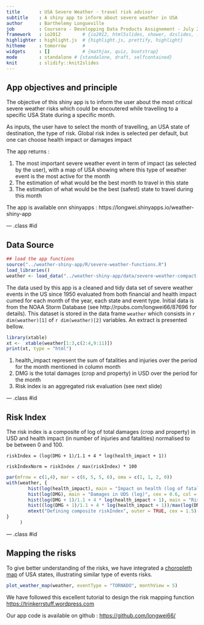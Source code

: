 ```yaml
---
title       : USA Severe Weather - travel risk advisor
subtitle    : A shiny app to inform about severe weather in USA
author      : Barthelemy Longueville
job         : Coursera - Developping Data Products Assignement - July 2015
framework   : io2012        # {io2012, html5slides, shower, dzslides, ...}
highlighter : highlight.js  # {highlight.js, prettify, highlight}
hitheme     : tomorrow      # 
widgets     : []            # {mathjax, quiz, bootstrap}
mode        : standalone # {standalone, draft, selfcontained}
knit        : slidify::knit2slides
---
```


## App objectives and principle

The objective of this shiny app is to inform the user about the most critical severe weather risks which could be encoutered while travelling to a specific USA State during a specific month.

As inputs, the user have to select the month of travelling, an USA state of destination, the type of risk. Global risk index is selected per default, but one can choose health impact or damages impact

The app returns :

1. The most important severe weather event in term of impact (as selected by the user), with a map of USA showing where this type of weather event is the most active for the month
2. The estimation of what would be the best month to travel in this state
3. The estimation of what would be the best (safest) state to travel during this month

The app is available onn shinyapps : https://longwei.shinyapps.io/weather-shiny-app

--- .class #id 

## Data Source

```r
## load the app functions
source("../weather-shiny-app/R/severe-weather-functions.R")
load_libraries()
weather <- load_data("../weather-shiny-app/data/severe-weather-compact-db.csv")

```

The data used by this app is a cleaned and tidy data set of severe weather events in the US since 1950 evaluated from both financial and health impact cumed for each month of the year, each state and event type. Initial data is from the NOAA Storm Database (see 
http://rpubs.com/longwei66/87696 for details). This dataset is stored in the data frame `weather` which consists in `r dim(weather)[1]` of `r dim(weather)[2]` variables. An extract is presented bellow.

```r
library(xtable)
xt <-  xtable(weather[1:3,c(2:4,9:11)])
print(xt, type = "html")
```

1. health_impact represent the sum of fatalities and injuries over the period for the month mentioned in column month
2. DMG is the total damages (crop and property) in USD over the period for the month
3. Risk index is an aggregated risk evaluation (see next slide)

--- .class #id 

## Risk Index

The risk index is a composite of log of total damages (crop and property) in USD and health impact (in number of injuries and fatalities) normalised to be between 0 and 100.

`riskIndex = (log(DMG + 1)/1.1 + 4 * log(health_impact + 1))`

`riskIndexNorm = riskIndex / max(riskIndex) * 100`

```r
par(mfrow = c(1,4), mar = c(6, 5, 5, 6), oma = c(1, 1, 2, 0))
with(weather, {
        hist(log(health_impact), main = "Impact on health (log of fatalities+injuries)", col = "grey", cex.lab = 1.5, cex.axis = 1.5, cex.main = 1.5)
        hist(log(DMG), main = "Damages in UDS (log)", cex = 0.6, col = "grey", cex.lab = 1.5, cex.axis = 1.5, cex.main = 1.5)
        hist(log(DMG + 1)/1.1 + 4 * log(health_impact + 1), main = "Risk index formula", xlab = "Risk Index", cex.lab = 1.5, cex.axis = 1.5, cex.main = 1.5, col = "darkgreen")
        hist((log(DMG + 1)/1.1 + 4 * log(health_impact + 1))/max(log(DMG + 1)/1.1 + 4 * log(health_impact + 1))*100, main = "Risk index formula (normalised to 100)", xlab = "Risk Index Norm.", cex.lab = 1.5, cex.axis = 1.5, cex.main = 1.5, col = "firebrick")
        mtext("Defining composite riskIndex", outer = TRUE, cex = 1.5)
}
     )

```


--- .class #id 

## Mapping the risks


To give better understanding of the risks, we have integrated a [choropleth map](https://en.wikipedia.org/wiki/Choropleth_map) of USA states, illustrating similar type of events risks.

```r
plot_weather_map(weather, eventType = "TORNADO", monthView = 5)

```

We have followed this excellent tutorial to design the risk mapping function 
[https://trinkerrstuff.wordpress.com](https://trinkerrstuff.wordpress.com/2013/07/05/ggplot2-chloropleth-of-supreme-court-decisions-an-tutorial/)

Our app code is available on github : [https://github.com/longwei66/](https://github.com/longwei66/severe-weather-usa-app/tree/master/weather-shiny-app)
